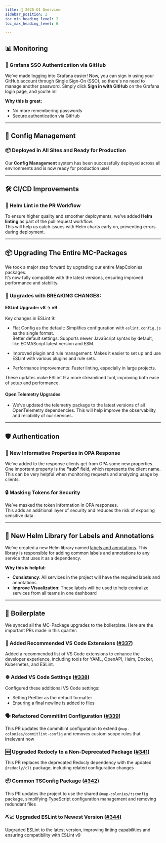```yaml
---
title: 🎉 2025-Q1 Overview
sidebar_position: 2
toc_min_heading_level: 2
toc_max_heading_level: 6

---
```



## 📊 Monitoring

### 🔑 Grafana SSO Authentication via GitHub
We’ve made logging into Grafana easier! Now, you can sign in using your GitHub account through Single Sign-On (SSO), 
so there's no need to manage another password. Simply click **Sign in with GitHub** on the Grafana login page, and you’re in!

**Why this is great:**
- No more remembering passwords
- Secure authentication via GitHub

---

## 🔧 Config Management

### 📦 Deployed in All Sites and Ready for Production
Our **Config Management** system has been successfully deployed across all environments and is now ready for production use!

---

## 🛠️ CI/CD Improvements

### 📝 Helm Lint in the PR Workflow
To ensure higher quality and smoother deployments, we’ve added **Helm linting** as part of the pull request workflow.  
This will help us catch issues with Helm charts early on, preventing errors during deployment.

---

## 📦 Upgrading The Entire MC-Packages

We took a major step forward by upgrading our entire MapColonies packages.  
It’s now fully compatible with the latest versions, ensuring improved performance and stability.

### 🚨 Upgrades with BREAKING CHANGES:

#### ESLint Upgrade: v8 -> v9

Key changes in ESLint 9:

* Flat Config as the default: Simplifies configuration with `eslint.config.js` as the single format.  
  Better default settings: Supports newer JavaScript syntax by default, like ECMAScript latest version and ESM.

* Improved plugin and rule management: Makes it easier to set up and use ESLint with various plugins and rule sets.

* Performance improvements: Faster linting, especially in large projects.

These updates make ESLint 9 a more streamlined tool, improving both ease of setup and performance.

#### Open Telemetry Upgrades 
* We’ve updated the telemetry package to the latest versions of all OpenTelemetry dependencies. 
This will help improve the observability and reliability of our services.

---

## 🛡️ Authentication

### 🔐 New Informative Properties in OPA Response
We’ve added to the response clients get from OPA some new properties. One important property is the **"sub"** field, 
which represents the client name. This can be very helpful when monitoring requests and analyzing usage by clients. 

### 🔒 Masking Tokens for Security
We’ve masked the token information in OPA responses.  
This adds an additional layer of security and reduces the risk of exposing sensitive data.

---

## 📑 New Helm Library for Labels and Annotations

We’ve created a new Helm library named [labels and annotations](https://github.com/MapColonies/labels-and-annotations). 
This library is responsible for adding common labels and annotations to any service that uses it as a dependency. 

**Why this is helpful:**
- **Consistency**: All services in the project will have the required labels and annotations
- **Improve Visualization**: These labels will be used to help centralize services from all teams in one dashboard

---

## 🕍 Boilerplate

We synced all the MC-Package upgrades to the boilerplate. Here are the important PRs made in this quarter:

### 🧾 Added Recommended VS Code Extensions ([#337](https://github.com/MapColonies/ts-server-boilerplate/pull/337))
Added a recommended list of VS Code extensions to enhance the developer experience, including tools for YAML, OpenAPI, Helm, Docker, Kubernetes, and ESLint.

### ☸️ Added VS Code Settings ([#338](https://github.com/MapColonies/ts-server-boilerplate/pull/338))
Configured these additional VS Code settings:
- Setting Prettier as the default formatter
- Ensuring a final newline is added to files

### 🗣️ Refactored Commitlint Configuration ([#339](https://github.com/MapColonies/ts-server-boilerplate/pull/339))
This PR updates the commitlint configuration to extend `@map-colonies/commitlint-config` and removes custom scope rules that irrelevant now

### 🆕 Upgraded Redocly to a Non-Deprecated Package ([#341](https://github.com/MapColonies/ts-server-boilerplate/pull/341))
This PR replaces the deprecated Redocly dependency with the updated `@redocly/cli` package, including related configuration changes

### 📦 Common TSConfig Package ([#342](https://github.com/MapColonies/ts-server-boilerplate/pull/342))
This PR updates the project to use the shared `@map-colonies/tsconfig` package, simplifying TypeScript configuration management and removing redundant files

### ⛏️📈 Upgraded ESLint to Newest Version ([#344](https://github.com/MapColonies/ts-server-boilerplate/pull/344))
Upgraded ESLint to the latest version, improving linting capabilities and ensuring compatibility with ESLint v9
